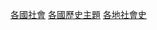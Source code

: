 {{Categories by country|nocat}}
{{容器分類}}

[[Category:各國社會|]]
[[Category:各國歷史主題|]]
[[Category:各地社會史|]]
